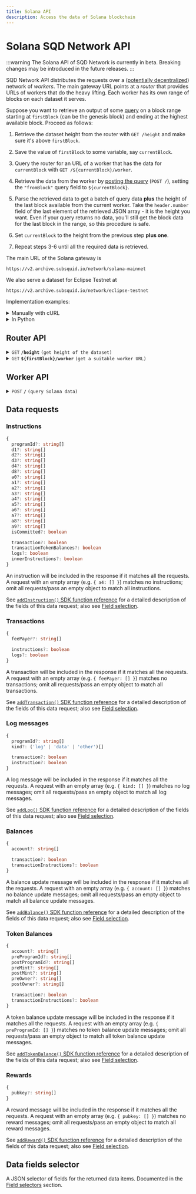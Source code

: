 ```yaml
---
title: Solana API
description: Access the data of Solana blockchain
---
```


# Solana SQD Network API

:::warning
The Solana API of SQD Network is currently in beta. Breaking changes may be introduced in the future releases.
:::

SQD Network API distributes the requests over a ([potentially decentralized](/subsquid-network/faq)) network of _workers_. The main gateway URL points at a _router_ that provides URLs of workers that do the heavy lifting. Each worker has its own range of blocks on each dataset it serves.

Suppose you want to retrieve an output of some [query](#worker-api) on a block range starting at `firstBlock` (can be the genesis block) and ending at the highest available block. Proceed as follows:

1. Retrieve the dataset height from the router with `GET /height` and make sure it's above `firstBlock`.

2. Save the value of `firstBlock` to some variable, say `currentBlock`.

3. Query the router for an URL of a worker that has the data for `currentBlock` with `GET /${currentBlock}/worker`.

4. Retrieve the data from the worker by [posting the query](#worker-api) (`POST /`), setting the `"fromBlock"` query field to `${currentBlock}`.

5. Parse the retrieved data to get a batch of query data **plus** the height of the last block available from the current worker. Take the `header.number` field of the last element of the retrieved JSON array - it is the height you want. Even if your query returns no data, you'll still get the block data for the last block in the range, so this procedure is safe.

6. Set `currentBlock` to the height from the previous step **plus one**.

7. Repeat steps 3-6 until all the required data is retrieved.

The main URL of the Solana gateway is
```
https://v2.archive.subsquid.io/network/solana-mainnet
```
We also serve a dataset for Eclipse Testnet at
```
https://v2.archive.subsquid.io/network/eclipse-testnet
```

Implementation examples:

<details>

<summary>Manually with cURL</summary>

Suppose we want data on all successful Solana instructions starting block 241974500. We begin by finding the main URL for the Solana Mainnet dataset. Then we have to:

1. Verify that the dataset has reached the required height:

   ```bash
   curl https://v2.archive.subsquid.io/network/solana-mainnet/height
   ```

   Output

   ```
   243004249
   ```

2. Remember that our current height is 241974500.

3. Get a worker URL for the current height:

   ```bash
   curl https://v2.archive.subsquid.io/network/solana-mainnet/241974500/worker
   ```

   Output

   ```
   https://lm02.sqd-archive.net/worker/query/czM6Ly9zb2xhbmEtbWFpbm5ldC0w
   ```

4. Retrieve the data from the current worker

   ```bash
   curl https://rb04.sqd-archive.net/worker/query/czM6Ly9zb2xhbmEtbWFpbm5ldC1kZW1v \
   -X 'POST' -H 'content-type: application/json' -H 'accept: application/json' \
   -d '{
       "type": "solana",
       "fromBlock":241974500,
       "toBlock": 243004249,
       "fields":{"instruction":{"programId":true, "data": true}},
       "instructions":[ {"isCommitted": true} ]
   }' | jq
   ```

   Output:

   ```json
   [
     {
       "header": {
         "number": 241974500,
         "hash": "3pnS5TEVvbG7gnhnfNWkppm2ufgxhqB8z6jsdjNPhgQi"
       },
       "instructions": [
         {
           "transactionIndex": 24,
           "instructionAddress": [
             0
           ],
           "programId": "ComputeBudget111111111111111111111111111111",
           "data": "GtQyqR"
         },
         ...
         {
           "transactionIndex": 1577,
           "instructionAddress": [
             2
           ],
           "programId": "mineJKQoyEbSiyjooEVMGSbHMaDdv7Cnf8rhkKLgyVb",
           "data": "SSX8YzgXGaUDonrMFeCc1SJXnE2PpHo6Ak41asTZA4MRLaKTLyauDdy"
         }
       ]
     },
     ...
     {
       "header": {
         "number": 241974599,
         "hash": "BUeG7rcpfTd8oo5vjnVfgdWTm72fycz7YoozqD1y13XQ"
       },
       "instructions": [
         ...
       ]
     }
   ]
   ```

5. Parse the retrieved data:
   - Grab the network data you requested from the list items with non-empty data fields (`instructions`, `transactions`, `logs`, `balances`, `tokenBalances`, `rewards`).
   - Observe that we received the data up to and including block 241974599. **Note:** the last block of the batch will be returned even if it has no matching data.

6. To get the rest of the data, update the current height to 241974600 and go to step 3.
   - Note how the worker URL you're getting while repeating step 3 occasionally points to a different host than before. This is how data storage and reads are distributed across the SQD Network.

7. Repeat steps 3 through 6 until the dataset height of 243004249 reached.

</details>

<details>

<summary>In Python</summary>

```python
def get_text(url: str) -> str:
    res = requests.get(url)
    res.raise_for_status()
    return res.text

def dump(
    gateway_url: str,
    query: Query,
    first_block: int,
    last_block: int
) -> None:
    assert 0 <= first_block <= last_block
    query = dict(query)  # copy query to mess with it later

    dataset_height = int(get_text(f'{gateway_url}/height'))
    next_block = first_block
    last_block = min(last_block, dataset_height)

    while next_block <= last_block:
        worker_url = get_text(f'{gateway_url}/{next_block}/worker')

        query['fromBlock'] = next_block
        query['toBlock'] = last_block
        res = requests.post(worker_url, json=query)
        res.raise_for_status()
        blocks = res.json()

        last_processed_block = blocks[-1]['header']['number']
        next_block = last_processed_block + 1
        for block in blocks:
            print(json.dumps(block))
```

Full code [here](https://gist.github.com/eldargab/2e007a293ac9f82031d023f1af581a7d).

</details>

## Router API

<details>

<summary><code>GET</code> <code><b>/height</b></code> <code>(get height of the dataset)</code></summary>

**Example response:** `243004249`.

</details>

<details>

<summary><code>GET</code> <code><b>$&#123;firstBlock&#125;/worker</b></code> <code>(get a suitable worker URL)</code></summary>

The returned worker is capable of processing `POST /` requests in which the `"fromBlock"` field is equal to `${firstBlock}`.

**Example response:** `https://v2.archive.subsquid.io/worker/1/query/czM6Ly9ldGhlcmV1bS1tYWlubmV0`.

</details>

## Worker API

<details>

<summary><code>POST</code> <code><b>/</b></code> <code>(query Solana data)</code></summary>

##### Query Fields

- **type**: `"solana"`
- **fromBlock**: Block number to start from (inclusive).
- **toBlock**: (optional) Block number to end on (inclusive). If this is not given, the query will go on for a fixed amount of time or until it reaches the height of the dataset.
- **includeAllBlocks**: (optional) If true, the Network will include blocks that contain no data selected by data requests into its response.
- **fields**: (optional) A [selector](#data-fields-selector) of data fields to retrieve. Common for all data items.
- **instructions**: (optional) A list of [intructions requests](#instructions). An empty list requests no data.
- **transactions**: (optional) A list of [transaction requests](#transactions). An empty list requests no data.
- **logs**: (optional) A list of [log requests](#log-messages). An empty list requests no data.
- **balances**: (optional) A list of [balances requests](#balances). An empty list requests no data.
- **tokenBalances**: (optional) A list of [token balances requests](#token-balances). An empty list requests no data.
- **rewards**: (optional) A list of [rewards requests](#rewards). An empty list requests no data.

The response is a JSON array of per-block data items that covers a block range starting from `fromBlock`. The last block of the range is determined by the worker. You can find it by looking at the `header.number` field of the last element in the response array.

The first and the last block in the range are returned even if all data requests return no data for the range.

In most cases the returned range will not contain all the range requested by the user (i.e. the last block of the range will not be `toBlock`). To continue, [retrieve a new worker URL](#router-api) for blocks starting at the end of the current range *plus one block* and repeat the query with an updated value of `fromBlock`.

<details>

<summary>

##### Example Request

</summary>

```json
{
  "type": "solana",
  "fromBlock":241974500,
  "toBlock": 243004249,
  "fields": {
    "instruction": { "programId":true, "data": true }
  },
  "instructions":[ {"isCommitted": true} ]
}
```

</details>

<details>

<summary>

##### Example Response

</summary>

Note: the first and the last block in the range are included even if they have no matching data.

```json
[
  {
    "header": {
      "number": 241974500,
      "hash": "3pnS5TEVvbG7gnhnfNWkppm2ufgxhqB8z6jsdjNPhgQi"
    },
    "instructions": [
      {
        "transactionIndex": 24,
        "instructionAddress": [
          0
        ],
        "programId": "ComputeBudget111111111111111111111111111111",
        "data": "GtQyqR"
      },
      ...
      {
        "transactionIndex": 1577,
        "instructionAddress": [
          2
        ],
        "programId": "mineJKQoyEbSiyjooEVMGSbHMaDdv7Cnf8rhkKLgyVb",
        "data": "SSX8YzgXGaUDonrMFeCc1SJXnE2PpHo6Ak41asTZA4MRLaKTLyauDdy"
      }
    ]
  },
  ...
  {
    "header": {
      "number": 241974599,
      "hash": "BUeG7rcpfTd8oo5vjnVfgdWTm72fycz7YoozqD1y13XQ"
    },
    "instructions": [
      ...
    ]
  }
]
```

</details>

</details>

## Data requests

### Instructions

```ts
{
  programId?: string[]
  d1?: string[]
  d2?: string[]
  d3?: string[]
  d4?: string[]
  d8?: string[]
  a0?: string[]
  a1?: string[]
  a2?: string[]
  a3?: string[]
  a4?: string[]
  a5?: string[]
  a6?: string[]
  a7?: string[]
  a8?: string[]
  a9?: string[]
  isCommitted?: boolean

  transaction?: boolean
  transactionTokenBalances?: boolean
  logs?: boolean
  innerInstructions?: boolean
}
```

An instruction will be included in the response if it matches all the requests. A request with an empty array (e.g. `{ a4: [] }`) matches no instructions; omit all requests/pass an empty object to match all instructions.

See [`addInstruction()` SDK function reference](/solana-indexing/sdk/solana-batch/instructions) for a detailed description of the fields of this data request; also see [Field selection](/solana-indexing/sdk/solana-batch/field-selection).

### Transactions

```ts
{
  feePayer?: string[]

  instructions?: boolean
  logs?: boolean
}
```

A transaction will be included in the response if it matches all the requests. A request with an empty array (e.g. `{ feePayer: [] }`) matches no transactions; omit all requests/pass an empty object to match all transactions.

See [`addTransaction()` SDK function reference](/solana-indexing/sdk/solana-batch/transactions) for a detailed description of the fields of this data request; also see [Field selection](/solana-indexing/sdk/solana-batch/field-selection).

### Log messages

```ts
{
  programId?: string[]
  kind?: ('log' | 'data' | 'other')[]

  transaction?: boolean
  instruction?: boolean
}
```

A log message will be included in the response if it matches all the requests. A request with an empty array (e.g. `{ kind: [] }`) matches no log messages; omit all requests/pass an empty object to match all log messages.

See [`addLog()` SDK function reference](/solana-indexing/sdk/solana-batch/logs) for a detailed description of the fields of this data request; also see [Field selection](/solana-indexing/sdk/solana-batch/field-selection).

### Balances

```ts
{
  account?: string[]

  transaction?: boolean
  transactionInstructions?: boolean
}
```

A balance update message will be included in the response if it matches all the requests. A request with an empty array (e.g. `{ account: [] }`) matches no balance update messages; omit all requests/pass an empty object to match all balance update messages.

See [`addBalance()` SDK function reference](/solana-indexing/sdk/solana-batch/balances) for a detailed description of the fields of this data request; also see [Field selection](/solana-indexing/sdk/solana-batch/field-selection).

### Token Balances

```ts
{
  account?: string[]
  preProgramId?: string[]
  postProgramId?: string[]
  preMint?: string[]
  postMint?: string[]
  preOwner?: string[]
  postOwner?: string[]

  transaction?: boolean
  transactionInstructions?: boolean
}
```
A token balance update message will be included in the response if it matches all the requests. A request with an empty array (e.g. `{ preProgramId: [] }`) matches no token balance update messages; omit all requests/pass an empty object to match all token balance update messages.

See [`addTokenBalance()` SDK function reference](/solana-indexing/sdk/solana-batch/token-balances) for a detailed description of the fields of this data request; also see [Field selection](/solana-indexing/sdk/solana-batch/field-selection).

### Rewards

```ts
{
  pubkey?: string[]
}
```

A reward message will be included in the response if it matches all the requests. A request with an empty array (e.g. `{ pubkey: [] }`) matches no reward messages; omit all requests/pass an empty object to match all reward messages.

See [`addReward()` SDK function reference](/solana-indexing/sdk/solana-batch/rewards) for a detailed description of the fields of this data request; also see [Field selection](/solana-indexing/sdk/solana-batch/field-selection).

## Data fields selector

A JSON selector of fields for the returned data items. Documented in the [Field selectors](/solana-indexing/sdk/solana-batch/field-selection) section.
